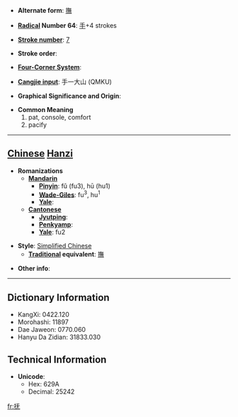 * '''Alternate form''': [[撫]]

* '''[[Wiktionary:Chinese radical index| Radical]] Number 64''': [[Wiktionary:Chinese radical index 手|手]]+4 strokes

* '''[[Wiktionary:Chinese total strokes index|Stroke number]]''': [[Wiktionary:Chinese total strokes index 7|7]]

* '''Stroke order''': 

* '''[[Wiktionary:Chinese four corner index|Four-Corner System]]''': 

* '''[[Wiktionary:Chinese Cangjie index|Cangjie input]]''': 手一大山 (QMKU)

* '''Graphical Significance and Origin''': 

* '''Common Meaning'''
*#pat, console, comfort
*# pacify


----

== [[Chinese]] [[Hanzi]] ==

* '''Romanizations'''
** '''[[Mandarin]]'''
*** '''[[Pinyin]]''': fǔ (fu3), hū (hu1)
*** '''[[Wade-Giles]]''': fu<sup>3</sup>, hu<sup>1</sup>
*** '''[[Yale]]''': 
** '''[[Cantonese]]'''
*** '''[[Jyutping]]''':
*** '''[[Penkyamp]]''': 
*** '''[[Yale]]''': fu2

* '''Style''': [[Simplified Chinese]] 
** '''[[Traditional Chinese|Traditional]] equivalent''': [[撫]]

* '''Other info''': 

----

== Dictionary Information ==

* KangXi: 0422.120
* Morohashi: 11897
* Dae Jaweon: 0770.060
* Hanyu Da Zidian: 31833.030

== Technical Information ==

* '''Unicode''':
** Hex: 629A
** Decimal: 25242

[[fr:抚]]